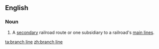 ==English==
===Noun===
{{en-noun|sg=[[branch]] [[line]]}}
# {{context|railroads}} A [[secondary]] railroad route or one subsidiary to a railroad's [[main line]]s.

[[ta:branch line]]
[[zh:branch line]]
